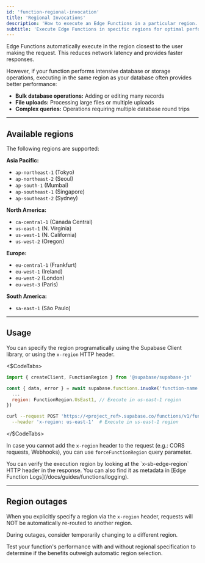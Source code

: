 ```yaml
---
id: 'function-regional-invocation'
title: 'Regional Invocations'
description: 'How to execute an Edge Functions in a particular region.'
subtitle: 'Execute Edge Functions in specific regions for optimal performance.'
---
```


Edge Functions automatically execute in the region closest to the user making the request. This reduces network latency and provides faster responses.

However, if your function performs intensive database or storage operations, executing in the same region as your database often provides better performance:

- **Bulk database operations:** Adding or editing many records
- **File uploads:** Processing large files or multiple uploads
- **Complex queries:** Operations requiring multiple database round trips

---

## Available regions

The following regions are supported:

**Asia Pacific:**

- `ap-northeast-1` (Tokyo)
- `ap-northeast-2` (Seoul)
- `ap-south-1` (Mumbai)
- `ap-southeast-1` (Singapore)
- `ap-southeast-2` (Sydney)

**North America:**

- `ca-central-1` (Canada Central)
- `us-east-1` (N. Virginia)
- `us-west-1` (N. California)
- `us-west-2` (Oregon)

**Europe:**

- `eu-central-1` (Frankfurt)
- `eu-west-1` (Ireland)
- `eu-west-2` (London)
- `eu-west-3` (Paris)

**South America:**

- `sa-east-1` (São Paulo)

---

## Usage

You can specify the region programatically using the Supabase Client library, or using the `x-region` HTTP header.

<$CodeTabs>

```js name=JavaScript
import { createClient, FunctionRegion } from '@supabase/supabase-js'

const { data, error } = await supabase.functions.invoke('function-name', {
  ...
  region: FunctionRegion.UsEast1, // Execute in us-east-1 region
})
```

```bash name=cURL
curl --request POST 'https://<project_ref>.supabase.co/functions/v1/function-name' \
  --header 'x-region: us-east-1'  # Execute in us-east-1 region
```

</$CodeTabs>

In case you cannot add the `x-region` header to the request (e.g.: CORS requests, Webhooks), you can use `forceFunctionRegion` query parameter.

<Admonition type="note">
  You can verify the execution region by looking at the `x-sb-edge-region` HTTP header in the
  response. You can also find it as metadata in [Edge Function
  Logs](/docs/guides/functions/logging).
</Admonition>

---

## Region outages

When you explicitly specify a region via the `x-region` header, requests will NOT be automatically
re-routed to another region.

During outages, consider temporarily changing to a different region.

<Admonition type="caution">

Test your function's performance with and without regional specification to determine if the benefits outweigh automatic region selection.

</Admonition>
